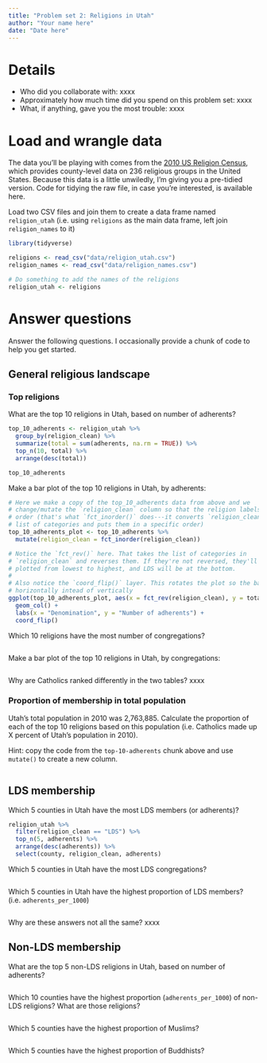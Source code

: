 ```yaml
---
title: "Problem set 2: Religions in Utah"
author: "Your name here"
date: "Date here"
---
```


# Details

- Who did you collaborate with: xxxx
- Approximately how much time did you spend on this problem set: xxxx
- What, if anything, gave you the most trouble: xxxx


# Load and wrangle data

The data you'll be playing with comes from the [2010 US Religion Census](http://www.usreligioncensus.org/), which provides county-level data on 236 religious groups in the United States. Because this data is a little unwiledly, I'm giving you a pre-tidied version. Code for tidying the raw file, in case you're interested, is available here.

Load two CSV files and join them to create a data frame named `religion_utah` (i.e. using `religions` as the main data frame, left join `religion_names` to it)

```r
library(tidyverse)

religions <- read_csv("data/religion_utah.csv")
religion_names <- read_csv("data/religion_names.csv")
```

```r
# Do something to add the names of the religions
religion_utah <- religions
```


# Answer questions

Answer the following questions. I occasionally provide a chunk of code to help you get started. 

## General religious landscape

### Top religions

What are the top 10 religions in Utah, based on number of adherents?

```r
top_10_adherents <- religion_utah %>% 
  group_by(religion_clean) %>% 
  summarize(total = sum(adherents, na.rm = TRUE)) %>% 
  top_n(10, total) %>% 
  arrange(desc(total))

top_10_adherents
```

Make a bar plot of the top 10 religions in Utah, by adherents:

```r
# Here we make a copy of the top_10_adherents data from above and we
# change/mutate the `religion_clean` column so that the religion labels are in
# order (that's what `fct_inorder()` does---it converts `religion_clean` into a
# list of categories and puts them in a specific order)
top_10_adherents_plot <- top_10_adherents %>% 
  mutate(religion_clean = fct_inorder(religion_clean))

# Notice the `fct_rev()` here. That takes the list of categories in
# `religion_clean` and reverses them. If they're not reversed, they'll be
# plotted from lowest to highest, and LDS will be at the bottom.
#
# Also notice the `coord_flip()` layer. This rotates the plot so the bars go
# horizontally intead of vertically
ggplot(top_10_adherents_plot, aes(x = fct_rev(religion_clean), y = total)) +
  geom_col() + 
  labs(x = "Denomination", y = "Number of adherents") +
  coord_flip()
```


Which 10 religions have the most number of congregations?

```r

```

Make a bar plot of the top 10 religions in Utah, by congregations:

```r

```


Why are Catholics ranked differently in the two tables? xxxx


### Proportion of membership in total population

Utah's total population in 2010 was 2,763,885. Calculate the proportion of each of the top 10 religions based on this population (i.e. Catholics made up X percent of Utah's population in 2010).

Hint: copy the code from the `top-10-adherents` chunk above and use `mutate()` to create a new column.

```r

```


## LDS membership

Which 5 counties in Utah have the most LDS members (or adherents)?

```r
religion_utah %>% 
  filter(religion_clean == "LDS") %>% 
  top_n(5, adherents) %>% 
  arrange(desc(adherents)) %>% 
  select(county, religion_clean, adherents)
```

Which 5 counties in Utah have the most LDS congregations?

```r

```

Which 5 counties in Utah have the highest proportion of LDS members? (i.e. `adherents_per_1000`)

```r

```

Why are these answers not all the same? xxxx


## Non-LDS membership

What are the top 5 non-LDS religions in Utah, based on number of adherents?

```r

```


Which 10 counties have the highest proportion (`adherents_per_1000`) of non-LDS religions? What are those religions?

```r

```

Which 5 counties have the highest proportion of Muslims?

```r

```

Which 5 counties have the highest proportion of Buddhists?

```r

```
